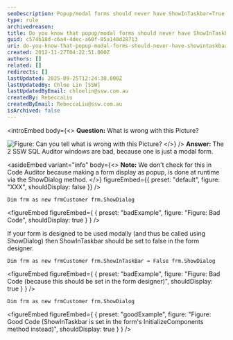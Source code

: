 ```yaml
---
seoDescription: Popup/modal forms should never have ShowInTaskbar=True as it can cause issues and make the form appear as a separate window.
type: rule
archivedreason:
title: Do you know that popup/modal forms should never have ShowInTaskbar=True?
guid: c574b18d-c6a4-4dec-a60f-85a140d28713
uri: do-you-know-that-popup-modal-forms-should-never-have-showintaskbar-true
created: 2012-11-27T04:22:51.000Z
authors: []
related: []
redirects: []
lastUpdated: 2025-09-25T12:24:38.000Z
lastUpdatedBy: Chloe Lin [SSW]
lastUpdatedByEmail: chloelin@ssw.com.au
createdBy: RebeccaLiu
createdByEmail: RebeccaLiu@ssw.com.au
isArchived: false
---
```


<introEmbed
  body={<>
**Question:** What is wrong with this Picture?

![Figure: Can you tell what is wrong with this Picture?](/ShowInTaskBar.jpg)
  </>}
/>
**Answer:** The 2 SSW SQL Auditor windows are bad, because one is just a modal form.

<asideEmbed
  variant="info"
  body={<>
    **Note:** We don't check for this in Code Auditor because making a form display as popup, is done at runtime via the ShowDialog method.
  </>}
  figureEmbed={{
    preset: "default",
    figure: "XXX",
    shouldDisplay: false
  }}
/>

```vbnet
Dim frm as new frmCustomer frm.ShowDialog
```
<figureEmbed figureEmbed={ {
  preset: "badExample",
  figure: "Figure: Bad Code",
  shouldDisplay: true
} } />


If your form is designed to be used modally (and thus be called using ShowDialog) then ShowInTaskbar should be set to false in the form designer.

```vbnet
Dim frm as new frmCustomer frm.ShowInTaskBar = False frm.ShowDialog
```
<figureEmbed figureEmbed={ {
  preset: "badExample",
  figure: "Figure: Bad Code (because this should be set in the form designer)",
  shouldDisplay: true
} } />


```vbnet
Dim frm as new frmCustomer frm.ShowDialog
```
<figureEmbed figureEmbed={ {
  preset: "goodExample",
  figure: "Figure: Good Code (ShowInTaskbar is set in the form's InitializeComponents method instead)",
  shouldDisplay: true
} } />
